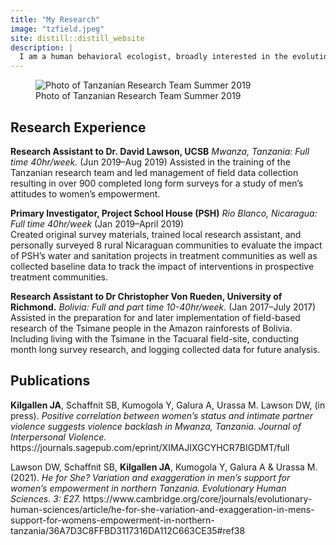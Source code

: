 ```yaml
---
title: "My Research"
image: "tzfield.jpeg"
site: distill::distill_website
description: |
  I am a human behavioral ecologist, broadly interested in the evolutionary roots of contemporary gender issues and how evolutionary approaches to human behavior may help us to distinguish fundamental causes and pathways to change. In collaboration with our colleagues at the National Institute for Medical Research in Mwanza, Tanzania, our lab has conducted both qualitative and quantitative research exploring: effects of urbanization and shifts in women's socioeconomic status on couple's experience and approval of intimate partner violence; variation in men's support for women's empowerment; the role of indirect measurement techniques in improving field data collection on sensitive topics; and the costs for men who violate traditional gender norms.
---
```


![Photo of Tanzanian Research Team Summer 2019](images/tzfield.jpeg)

## Research Experience

**Research Assistant to Dr. David Lawson, UCSB**
*Mwanza, Tanzania: Full time 40hr/week.*
(Jun 2019–Aug 2019)
Assisted in the training of the Tanzanian research team and led management of field data collection resulting in over 900 completed long form surveys for a study of men’s attitudes to women’s empowerment. 

**Primary Investigator, Project School House (PSH)**
*Rio Blanco, Nicaragua: Full time 40hr/week*
(Jan 2019–April 2019)	
Created original survey materials, trained local research assistant, and personally surveyed 8 rural Nicaraguan communities to evaluate the impact of PSH’s water and sanitation projects in treatment communities as well as collected baseline data to track the impact of interventions in prospective treatment communities.

**Research Assistant to Dr Christopher Von Rueden, University of Richmond.**
*Bolivia: Full and part time 10-40hr/week.*
(Jan 2017–July 2017)
Assisted in the preparation for and later implementation of field-based research of the Tsimane people in the Amazon rainforests of Bolivia. Including living with the Tsimane in the Tacuaral field-site, conducting month long survey research, and logging collected data for future analysis.


## Publications

**Kilgallen JA**, Schaffnit SB, Kumogola Y, Galura A, Urassa M. Lawson DW, (in press). *Positive correlation between women’s status and intimate partner violence suggests violence backlash in Mwanza, Tanzania. Journal of Interpersonal Violence.*
https://journals.sagepub.com/eprint/XIMAJIXGCYHCR7BIGDMT/full

Lawson DW, Schaffnit SB, **Kilgallen JA**, Kumogola Y, Galura A & Urassa M. (2021). *He for She? Variation and exaggeration in men’s support for women’s empowerment in northern Tanzania. Evolutionary Human Sciences. 3: E27.*
https://www.cambridge.org/core/journals/evolutionary-human-sciences/article/he-for-she-variation-and-exaggeration-in-mens-support-for-womens-empowerment-in-northern-tanzania/36A7D3C8FFBD3117316DA112C663CE35#ref38



